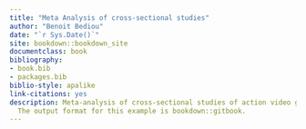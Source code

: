 ```yaml
--- 
title: "Meta Analysis of cross-sectional studies"
author: "Benoit Bediou"
date: "`r Sys.Date()`"
site: bookdown::bookdown_site
documentclass: book
bibliography:
- book.bib
- packages.bib
biblio-style: apalike
link-citations: yes
description: Meta-analysis of cross-sectional studies of action video game studies on cognitive skills
  The output format for this example is bookdown::gitbook.
---
```


<html>
<style>
.table-hover > tbody > tr:hover { 
  background-color: #f4f442;
}
div.blue { background-color:#e6f0ff; border-radius: 5px; padding: 20px;}
</style>
</html>

